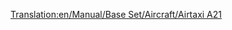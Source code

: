[[Translation:en/Manual/Base Set/Aircraft/Airtaxi A21]]

{{fr/Avion|Nom=Airtaxi A21
|Image=[[File:en/AirbusA300.png|Airtaxi A21]]
|Coût=41 015 (82 030)
|Vitesse=947 km/h (592 MPH)
|Entretien=6 609 (13 218)
|Conception=1973
|Vie=24
|Capacité=260 passagers & 30 sacs de courrier
|Description=Le premier avion Airtaxi/Airbus. Assez correct.
|Réalité=[https://www.wikipedia.org/wiki/fr:Airbus A300 Airbus A300]
}}